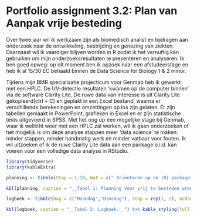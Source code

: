 # Portfolio assignment 3.2: Plan van Aanpak vrije besteding

Over twee jaar wil ik werkzaam zijn als biomedisch analist en bijdragen aan onderzoek naar de ontwikkeling, bestrijding en genezing van ziekten. Daarnaast wil ik vaardiger blijven worden in R zodat ik het vernuftig kan gebruiken om mijn onderzoeksresultaten te presenteren en analyseren. Ik ben goed opweg: op dit moment ben ik opzoek naar een afstudeerstage en heb ik al 15/30 EC behaald binnen de Data Science for Biology 1 & 2 minor. 

Tijdens mijn BMR specialisatie projecticum voor Genmab heb ik gewerkt met een HPLC. De UV-detectie resultaten 'kwamen op de computer binnen' via de software Clarity Lite. De ruwe data van interesse is uit Clarity Lite gekopieerd(ctrl + C) en geplakt in een Excel bestand, waarna er verschillende berekeningen en omzettingen op los zijn gelaten. Er zijn tabellen gemaakt in PowerPoint, grafieken in Excel en er zijn statistische tests uitgevoerd in SPSS. Met het oog op een mogelijke stage bij Genmab, waar ik wellicht weer met een HPLC zal werken, wil ik gaan onderzoeken of het mogelijk is om deze analyse stappen meer 'data science' te maken: minder stappen, minder handmatig werk en minder vatbaar voor fouten. Ik wil uitzoeken of ik de ruwe Clarity Lite data aan een package o.i.d. kan voeren voor een volledige data analyse in RStudio.

```r
library(tidyverse)
library(kableExtra)

planning <- tibble(Stap = 1:10, Wat = c(" Oriënteren op de (R) packages e.d. die beschikbaar zijn voor chromatografie data analyse in RStudio.","Uitzoeken in welke formats de data uit Clarity Lite geëxporteerd kan worden.","Afspraak maken om op de HPLC computer op HL7 te mogen snuffelen.","Helder maken: wat wil ik precies dat de packages doen?","Twee packages o.i.d. kiezen om verder uit te diepen.","Installeren van packages, werkzaamheid krijgen.","Packages testen met nep data of data geëxporteerd uit Clarity Lite.","Verder verdiepen in het gebruik van de packages.","...","..."), Wanneer = c("?","?","?","?","?","?","?","?","?","?"), Hoelang = c("2,5 uur","1,5 uur","2 uur","1,5 uur","x","2 uur","2 uur","~","...","..."))

kbl(planning, caption = "__Tabel 1: Planning voor vrij te besteden uren.__") %>% kable_styling(full_width = F, bootstrap_options = "striped", position = "left") %>% column_spec(1, bold = TRUE) %>% column_spec(4, color = "red")

logboek <- tibble(Dag = c("Maandag","Dinsdag"), Stap = rep(1, 2), Gedaan = c("...", "..."), Tijd = c("...","...")) 

kbl(logboek, caption = "__Tabel 2: Logboek.__") %>% kable_styling(full_width = F, bootstrap_options = "striped", position = "left") %>% column_spec(1, bold = TRUE) %>% column_spec(4, color = "red")
```
